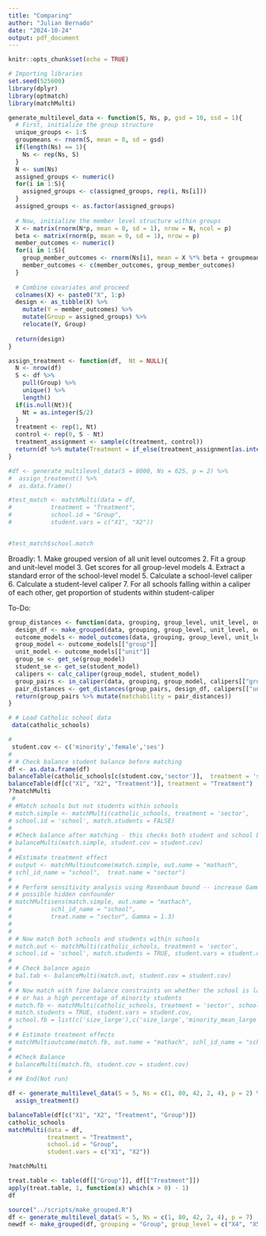 ```yaml
---
title: "Comparing"
author: "Julian Bernado"
date: "2024-10-24"
output: pdf_document
---
```


```r
knitr::opts_chunk$set(echo = TRUE)
```

```r
# Importing libraries
set.seed(525600)
library(dplyr)
library(optmatch)
library(matchMulti)
```

```r
generate_multilevel_data <- function(S, Ns, p, gsd = 10, ssd = 1){
  # First, initialize the group structure
  unique_groups <- 1:S
  groupmeans <- rnorm(S, mean = 0, sd = gsd)
  if(length(Ns) == 1){
    Ns <- rep(Ns, S)
  }
  N <- sum(Ns)
  assigned_groups <- numeric()
  for(i in 1:S){
    assigned_groups <- c(assigned_groups, rep(i, Ns[i]))
  }
  assigned_groups <- as.factor(assigned_groups)
  
  # Now, initialize the member level structure within groups
  X <- matrix(rnorm(N*p, mean = 0, sd = 1), nrow = N, ncol = p)
  beta <- matrix(rnorm(p, mean = 0, sd = 1), nrow = p)
  member_outcomes <- numeric()
  for(i in 1:S){
    group_member_outcomes <- rnorm(Ns[i], mean = X %*% beta + groupmeans[i], sd = ssd)
    member_outcomes <- c(member_outcomes, group_member_outcomes)
  }
  
  # Combine covariates and proceed
  colnames(X) <- paste0("X", 1:p)
  design <- as_tibble(X) %>%
    mutate(Y = member_outcomes) %>%
    mutate(Group = assigned_groups) %>%
    relocate(Y, Group)
  
  return(design)
}

assign_treatment <- function(df,  Nt = NULL){
  N <- nrow(df)
  S <- df %>%
    pull(Group) %>%
    unique() %>%
    length()
  if(is.null(Nt)){
    Nt = as.integer(S/2)
  }
  treatment <- rep(1, Nt)
  control <- rep(0, S - Nt)
  treatment_assignment <- sample(c(treatment, control))
  return(df %>% mutate(Treatment = if_else(treatment_assignment[as.integer(Group)] == 1, 1, 0)) %>% relocate(Y, Treatment))
}

#df <- generate_multilevel_data(S = 8000, Ns = 625, p = 2) %>%
#  assign_treatment() %>%
#  as.data.frame()

#test_match <- matchMulti(data = df,
#           treatment = "Treatment",
#           school.id = "Group",
#           student.vars = c("X1", "X2"))


#test_match$school.match
```

Broadly:
1. Make grouped version of all unit level outcomes
2. Fit a group and unit-level model
3. Get scores for all group-level models
4. Extract a standard error of the school-level model
5. Calculate a school-level caliper
6. Calculate a student-level caliper
7. For all schools falling within a caliper of each other, get proportion of students within student-caliper

To-Do: 


```r
group_distances <- function(data, grouping, group_level, unit_level, outcome){
  design_df <- make_grouped(data, grouping, group_level, unit_level, outcome)
  outcome_models <- model_outcomes(data, grouping, group_level, unit_level, outcome)
  group_model <- outcome_models[["group"]]
  unit_model <- outcome_models[["unit"]]
  group_se <- get_se(group_model)
  student_se <- get_se(student_model)
  calipers <- calc_caliper(group_model, student_model)
  group_pairs <- in_caliper(data, grouping, group_model, calipers[["group"]])
  pair_distances <- get_distances(group_pairs, design_df, calipers[["unit"]])
  return(group_pairs %>% mutate(matchability = pair_distances))
}
```

```r
# # Load Catholic school data
 data(catholic_schools)

# 
 student.cov <- c('minority','female','ses')
# 
# # Check balance student balance before matching
df <- as.data.frame(df)
balanceTable(catholic_schools[c(student.cov,'sector')],  treatment = 'sector')
balanceTable(df[c("X1", "X2", "Treatment")], treatment = "Treatment")
??matchMulti
 # 
# #Match schools but not students within schools
# match.simple <- matchMulti(catholic_schools, treatment = 'sector',
# school.id = 'school', match.students = FALSE)
# 
# #Check balance after matching - this checks both student and school balance
# balanceMulti(match.simple, student.cov = student.cov)
# 
# #Estimate treatment effect
# output <- matchMultioutcome(match.simple, out.name = "mathach",
# schl_id_name = "school",  treat.name = "sector")
# 
# # Perform sensitivity analysis using Rosenbaum bound -- increase Gamma to increase effect of
# # possible hidden confounder          
# matchMultisens(match.simple, out.name = "mathach",
#           schl_id_name = "school", 
#           treat.name = "sector", Gamma = 1.3)
#           
# 
# # Now match both schools and students within schools          
# match.out <- matchMulti(catholic_schools, treatment = 'sector',
# school.id = 'school', match.students = TRUE, student.vars = student.cov)
# 
# # Check balance again
# bal.tab <- balanceMulti(match.out, student.cov = student.cov)
# 
# # Now match with fine balance constraints on whether the school is large 
# # or has a high percentage of minority students
# match.fb <- matchMulti(catholic_schools, treatment = 'sector', school.id = 'school', 
# match.students = TRUE, student.vars = student.cov, 
# school.fb = list(c('size_large'),c('size_large','minority_mean_large')))
# 
# # Estimate treatment effects
# matchMultioutcome(match.fb, out.name = "mathach", schl_id_name = "school",  treat.name = "sector")
# 
# #Check Balance
# balanceMulti(match.fb, student.cov = student.cov)
# 
# ## End(Not run)

df <- generate_multilevel_data(S = 5, Ns = c(1, 80, 42, 2, 4), p = 2) %>%
  assign_treatment()

balanceTable(df[c("X1", "X2", "Treatment", "Group")])
catholic_schools
matchMulti(data = df,
           treatment = "Treatment",
           school.id = "Group",
           student.vars = c("X1", "X2"))

?matchMulti

treat.table <- table(df[["Group"]], df[["Treatment"]])
apply(treat.table, 1, function(x) which(x > 0) - 1)
df
```

```r
source("../scripts/make_grouped.R")
df <- generate_multilevel_data(S = 5, Ns = c(1, 80, 42, 2, 4), p = 7)
newdf <- make_grouped(df, grouping = "Group", group_level = c("X4", "X5"), unit_level = c("X1", "X2", "X3"), outcome = "Y")

```
